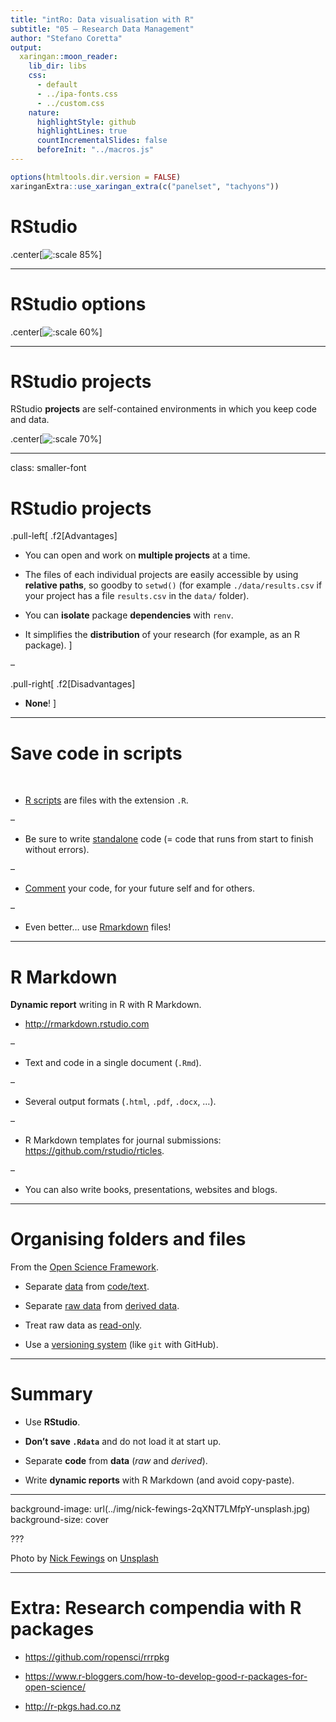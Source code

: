 ```yaml
---
title: "intRo: Data visualisation with R"
subtitle: "05 — Research Data Management"
author: "Stefano Coretta"
output:
  xaringan::moon_reader:
    lib_dir: libs
    css:
      - default
      - ../ipa-fonts.css
      - ../custom.css
    nature:
      highlightStyle: github
      highlightLines: true
      countIncrementalSlides: false
      beforeInit: "../macros.js"
---
```


```r
options(htmltools.dir.version = FALSE)
xaringanExtra::use_xaringan_extra(c("panelset", "tachyons"))
```

# RStudio

.center[![:scale 85%](img/rstudio.png)]

---

# RStudio options

.center[![:scale 60%](img/general-options.png)]

---

# RStudio projects

RStudio **projects** are self-contained environments in which you keep code and data.

.center[![:scale 70%](img/new-project.png)]

---

class: smaller-font

# RStudio projects

.pull-left[
.f2[Advantages]


- You can open and work on **multiple projects** at a time.

- The files of each individual projects are easily accessible by using **relative paths**, so goodby to `setwd()` (for example `./data/results.csv` if your project has a file `results.csv` in the `data/` folder).

- You can **isolate** package **dependencies** with `renv`.

- It simplifies the **distribution** of your research (for example, as an R package).
]

--

.pull-right[
.f2[Disadvantages]

- **None**!
]

---

# Save code in scripts

<br>

- <u>R scripts</u> are files with the extension `.R`.

--

- Be sure to write <u>standalone</u> code (= code that runs from start to finish without errors).

--

- <u>Comment</u> your code, for your future self and for others.

--

- Even better... use <u>Rmarkdown</u> files!

---

# R Markdown

**Dynamic report** writing in R with R Markdown.

* <http://rmarkdown.rstudio.com>

--

* Text and code in a single document (`.Rmd`).

--

* Several output formats (`.html`, `.pdf`, `.docx`, ...).

--

* R Markdown templates for journal submissions: <https://github.com/rstudio/rticles>.

--

* You can also write books, presentations, websites and blogs.

---

# Organising folders and files

From the [Open Science Framework](http://help.osf.io/m/bestpractices/l/611391-organizing-files).

* Separate <u>data</u> from <u>code/text</u>.

* Separate <u>raw data</u> from <u>derived data</u>.

* Treat raw data as <u>read-only</u>.

* Use a <u>versioning system</u> (like `git` with GitHub).

---

# Summary

* Use **RStudio**.

* **Don't save `.Rdata`** and do not load it at start up.

* Separate **code** from **data** (*raw* and *derived*).

* Write **dynamic reports** with R Markdown (and avoid copy-paste).

---

background-image: url(../img/nick-fewings-2qXNT7LMfpY-unsplash.jpg)
background-size: cover

???

Photo by <a href="https://unsplash.com/@jannerboy62?utm_source=unsplash&utm_medium=referral&utm_content=creditCopyText">Nick Fewings</a> on <a href="https://unsplash.com/s/photos/mouse?utm_source=unsplash&utm_medium=referral&utm_content=creditCopyText">Unsplash</a>

---

# Extra: Research compendia with R packages

* <https://github.com/ropensci/rrrpkg>

* <https://www.r-bloggers.com/how-to-develop-good-r-packages-for-open-science/>

* <http://r-pkgs.had.co.nz>
